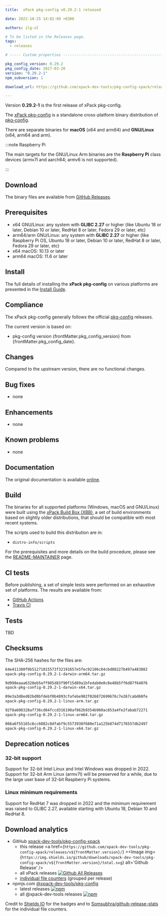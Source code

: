 ```yaml
---
title:  xPack pkg-config v0.29.2-1 released

date: 2022-10-25 14:02:09 +0300

authors: ilg-ul

# To be listed in the Releases page.
tags:
  - releases

# ----- Custom properties -----------------------------------------------------

pkg_config_version: 0.29.2
pkg_config_date: 2017-03-20
version: "0.29.2-1"
npm_subversion: 1

download_url: https://github.com/xpack-dev-tools/pkg-config-xpack/releases/tag/v0.29.2-1/

---
```


Version **0.29.2-1** is the first release of xPack pkg-config.

<!-- truncate -->


The [xPack pkg-config](https://xpack-dev-tools.github.io/pkg-config-xpack)
is a standalone cross-platform binary distribution of
[pkg-config](https://www.freedesktop.org/wiki/Software/pkg-config/).

There are separate binaries for
**macOS** (x64 and arm64)
and **GNU/Linux** (x64, arm64 and arm).

:::note Raspberry Pi

The main targets for the GNU/Linux Arm
binaries are the **Raspberry Pi** class devices (armv7l and aarch64;
armv6 is not supported).

:::

## Download

The binary files are available from <a href={frontMatter.download_url}>GitHub Releases</a>.

## Prerequisites

- x64 GNU/Linux: any system with **GLIBC 2.27** or higher
  (like Ubuntu 18 or later, Debian 10 or later, RedHat 8 or later,
  Fedora 29 or later, etc)
- arm64/arm GNU/Linux: any system with **GLIBC 2.27** or higher
  (like Raspberry Pi OS, Ubuntu 18 or later, Debian 10 or later, RedHat 8 or later,
  Fedora 29 or later, etc)
- x64 macOS: 10.13 or later
- arm64 macOS: 11.6 or later

## Install

The full details of installing the **xPack pkg-config** on various platforms
are presented in the [Install Guide](/docs/install/).

## Compliance

The xPack pkg-config generally follows the official
[pkg-config](https://pkgconfig.freedesktop.org/releases/) releases.

The current version is based on:

- pkg-config version {frontMatter.pkg_config_version}
from {frontMatter.pkg_config_date}.

## Changes

Compared to the upstream version, there are no functional changes.

## Bug fixes

- none

## Enhancements

- none

## Known problems

- none

## Documentation

The original documentation is available
[online](https://people.freedesktop.org/~dbn/pkg-config-guide.html).

## Build

The binaries for all supported platforms
(Windows, macOS and GNU/Linux) were built using the
[xPack Build Box (XBB)](https://xpack.github.io/xbb/), a set
of build environments based on slightly older distributions, that should be
compatible with most recent systems.

The scripts used to build this distribution are in:

- `distro-info/scripts`

For the prerequisites and more details on the build procedure, please see the
[README-MAINTAINER](https://github.com/xpack-dev-tools/pkg-config-xpack/blob/xpack/README-MAINTAINER.md) page.

## CI tests

Before publishing, a set of simple tests were performed on an exhaustive
set of platforms. The results are available from:

- [GitHub Actions](https://github.com/xpack-dev-tools/pkg-config-xpack/actions/)
- [Travis CI](https://app.travis-ci.com/github/xpack-dev-tools/pkg-config-xpack/builds/)

## Tests

TBD

## Checksums

The SHA-256 hashes for the files are:

```txt
64e411380f9b51271015573f32191657e5fec92106c84cbd08227b497a483882
xpack-pkg-config-0.29.2-1-darwin-arm64.tar.gz

9d998eaaa6328eb5aff985d83f90f15d89a1bfedab0e0c8e48b5ff6d87f64076
xpack-pkg-config-0.29.2-1-darwin-x64.tar.gz

09e3a3d8ed82bd0bfdebf0b4893cfafebe902f026872699676c7e267cabd60fe
xpack-pkg-config-0.29.2-1-linux-arm.tar.gz

92f8a608328af736cd84fccd316190af862b9354b960ac853a4fe2fabab72271
xpack-pkg-config-0.29.2-1-linux-arm64.tar.gz

066a6f55165c6cc6082c8dfabf9c5573938f680e71a125b874d7176557db2497
xpack-pkg-config-0.29.2-1-linux-x64.tar.gz

```

## Deprecation notices

### 32-bit support

Support for 32-bit Intel Linux and Intel Windows was
dropped in 2022. Support for 32-bit Arm Linux (armv7l) will be preserved
for a while, due to the large user base of 32-bit Raspberry Pi systems.

### Linux minimum requirements

Support for RedHat 7 was dropped in 2022 and the
minimum requirement was raised to GLIBC 2.27, available starting
with Ubuntu 18, Debian 10 and RedHat 8.

## Download analytics

- GitHub [xpack-dev-tools/pkg-config-xpack](https://github.com/xpack-dev-tools/pkg-config-xpack/)
  - this release <a href={`https://github.com/xpack-dev-tools/pkg-config-xpack/releases/v${frontMatter.version}/`} ><Image img={`https://img.shields.io/github/downloads/xpack-dev-tools/pkg-config-xpack/v${frontMatter.version}/total.svg`} alt='Github Release' /></a>
  - all xPack releases [![Github All Releases](https://img.shields.io/github/downloads/xpack-dev-tools/pkg-config-xpack/total.svg)](https://github.com/xpack-dev-tools/pkg-config-xpack/releases/)
  - [individual file counters](https://somsubhra.github.io/github-release-stats/?username=xpack-dev-tools&repository=pkg-config-xpack) (grouped per release)
- npmjs.com [@xpack-dev-tools/pkg-config](https://www.npmjs.com/package/@xpack-dev-tools/pkg-config)
  - latest releases [![npm](https://img.shields.io/npm/dw/@xpack-dev-tools/pkg-config.svg)](https://www.npmjs.com/package/@xpack-dev-tools/pkg-config/)
  - all @xpack-dev-tools releases [![npm](https://img.shields.io/npm/dt/@xpack-dev-tools/pkg-config.svg)](https://www.npmjs.com/package/@xpack-dev-tools/pkg-config/)

Credit to [Shields IO](https://shields.io) for the badges and to
[Somsubhra/github-release-stats](https://github.com/Somsubhra/github-release-stats)
for the individual file counters.
